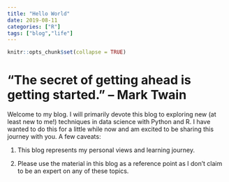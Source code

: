 ```yaml
---
title: "Hello World"
date: 2019-08-11
categories: ["R"]
tags: ["blog","life"]
---
```


```r
knitr::opts_chunk$set(collapse = TRUE)
```

# “The secret of getting ahead is getting started.” – Mark Twain

Welcome to my blog. I will primarily devote this blog to exploring new (at least new to me!) techniques in data science with Python and R.  I have wanted to do this for a little while now and am excited to be sharing this journey with you.  A few caveats:

1. This blog represents my personal views and learning journey. 

2. Please use the material in this blog as a reference point as I don't claim to be an expert on any of these topics.

